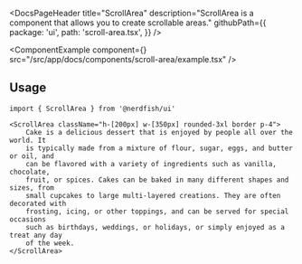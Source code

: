 <DocsPageHeader
	title="ScrollArea"
	description="ScrollArea is a component that allows you to create scrollable areas."
	githubPath={{
		package: 'ui',
		path: 'scroll-area.tsx',
	}}
/>

<ComponentExample
	component={<ScrollAreaExample />}
	src="/src/app/docs/components/scroll-area/example.tsx"
/>

## Usage

```tsx
import { ScrollArea } from '@nerdfish/ui'
```

```tsx
<ScrollArea className="h-[200px] w-[350px] rounded-3xl border p-4">
	Cake is a delicious dessert that is enjoyed by people all over the world. It
	is typically made from a mixture of flour, sugar, eggs, and butter or oil, and
	can be flavored with a variety of ingredients such as vanilla, chocolate,
	fruit, or spices. Cakes can be baked in many different shapes and sizes, from
	small cupcakes to large multi-layered creations. They are often decorated with
	frosting, icing, or other toppings, and can be served for special occasions
	such as birthdays, weddings, or holidays, or simply enjoyed as a treat any day
	of the week.
</ScrollArea>
```
